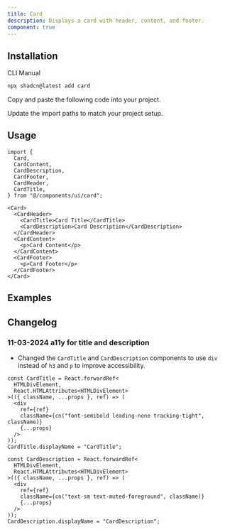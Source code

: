 ```yaml
---
title: Card
description: Displays a card with header, content, and footer.
component: true
---
```


<ComponentPreview name="card-with-form" description="A card with a form" />

## Installation

<CodeTabs>

<TabsList>
  <TabsTrigger value="cli">CLI</TabsTrigger>
  <TabsTrigger value="manual">Manual</TabsTrigger>
</TabsList>
<TabsContent value="cli">

```bash
npx shadcn@latest add card
```

</TabsContent>

<TabsContent value="manual">

<Steps>

<Step>Copy and paste the following code into your project.</Step>

<ComponentSource name="card" />

<Step>Update the import paths to match your project setup.</Step>

</Steps>

</TabsContent>

</CodeTabs>

## Usage

```tsx
import {
  Card,
  CardContent,
  CardDescription,
  CardFooter,
  CardHeader,
  CardTitle,
} from "@/components/ui/card";
```

```tsx
<Card>
  <CardHeader>
    <CardTitle>Card Title</CardTitle>
    <CardDescription>Card Description</CardDescription>
  </CardHeader>
  <CardContent>
    <p>Card Content</p>
  </CardContent>
  <CardFooter>
    <p>Card Footer</p>
  </CardFooter>
</Card>
```

## Examples

<ComponentPreview
  name="card-demo"
  description="A card showing notifications settings."
/>

## Changelog

### 11-03-2024 a11y for title and description

- Changed the `CardTitle` and `CardDescription` components to use `div` instead of `h3` and `p` to improve accessibility.

```tsx showLineNumbers title="card.tsx"
const CardTitle = React.forwardRef<
  HTMLDivElement,
  React.HTMLAttributes<HTMLDivElement>
>(({ className, ...props }, ref) => (
  <div
    ref={ref}
    className={cn("font-semibold leading-none tracking-tight", className)}
    {...props}
  />
));
CardTitle.displayName = "CardTitle";

const CardDescription = React.forwardRef<
  HTMLDivElement,
  React.HTMLAttributes<HTMLDivElement>
>(({ className, ...props }, ref) => (
  <div
    ref={ref}
    className={cn("text-sm text-muted-foreground", className)}
    {...props}
  />
));
CardDescription.displayName = "CardDescription";
```
